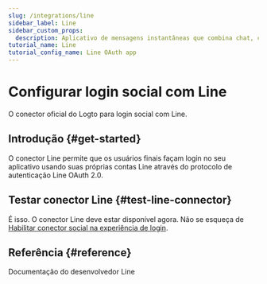 ```yaml
---
slug: /integrations/line
sidebar_label: Line
sidebar_custom_props:
  description: Aplicativo de mensagens instantâneas que combina chat, chamadas gratuitas e pagamentos digitais.
tutorial_name: Line
tutorial_config_name: Line OAuth app
---
```




# Configurar login social com Line

O conector oficial do Logto para login social com Line.

<GuideTip />

## Introdução \{#get-started}

O conector Line permite que os usuários finais façam login no seu aplicativo usando suas próprias contas Line através do protocolo de autenticação Line OAuth 2.0.

<Integration />

## Testar conector Line \{#test-line-connector}

É isso. O conector Line deve estar disponível agora. Não se esqueça de [Habilitar conector social na experiência de login](/connectors/social-connectors/#enable-social-sign-in).

## Referência \{#reference}

<Url href="https://developers.line.biz/en/docs/line-login/overview/">
  Documentação do desenvolvedor Line
</Url>
